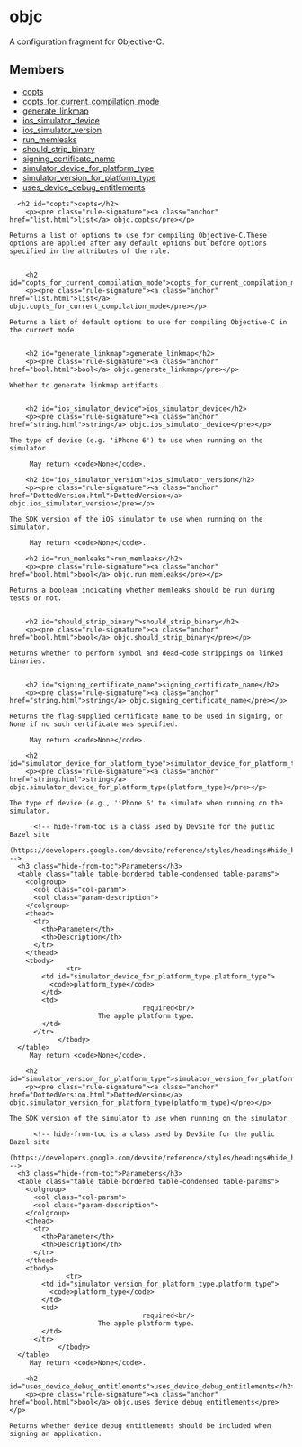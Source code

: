 <html devsite>
<head>
  <meta name="project_path" value="/_project.yaml">
  <meta name="book_path" value="/versions/6.5.0/_book.yaml">
</head>
<body>

<h1 class="page-title" id="modules.objc">objc</h1>

<!-- {% raw %} -->

A configuration fragment for Objective-C.

<h2>Members</h2>
<ul>
    <li>
    <a href="#copts">copts</a>
  </li>
      <li>
    <a href="#copts_for_current_compilation_mode">copts_for_current_compilation_mode</a>
  </li>
      <li>
    <a href="#generate_linkmap">generate_linkmap</a>
  </li>
      <li>
    <a href="#ios_simulator_device">ios_simulator_device</a>
  </li>
      <li>
    <a href="#ios_simulator_version">ios_simulator_version</a>
  </li>
      <li>
    <a href="#run_memleaks">run_memleaks</a>
  </li>
      <li>
    <a href="#should_strip_binary">should_strip_binary</a>
  </li>
      <li>
    <a href="#signing_certificate_name">signing_certificate_name</a>
  </li>
      <li>
    <a href="#simulator_device_for_platform_type">simulator_device_for_platform_type</a>
  </li>
      <li>
    <a href="#simulator_version_for_platform_type">simulator_version_for_platform_type</a>
  </li>
      <li>
    <a href="#uses_device_debug_entitlements">uses_device_debug_entitlements</a>
  </li>
  </ul>

      <h2 id="copts">copts</h2>
        <p><pre class="rule-signature"><a class="anchor" href="list.html">list</a> objc.copts</pre></p>

    Returns a list of options to use for compiling Objective-C.These options are applied after any default options but before options specified in the attributes of the rule.


        <h2 id="copts_for_current_compilation_mode">copts_for_current_compilation_mode</h2>
        <p><pre class="rule-signature"><a class="anchor" href="list.html">list</a> objc.copts_for_current_compilation_mode</pre></p>

    Returns a list of default options to use for compiling Objective-C in the current mode.


        <h2 id="generate_linkmap">generate_linkmap</h2>
        <p><pre class="rule-signature"><a class="anchor" href="bool.html">bool</a> objc.generate_linkmap</pre></p>

    Whether to generate linkmap artifacts.


        <h2 id="ios_simulator_device">ios_simulator_device</h2>
        <p><pre class="rule-signature"><a class="anchor" href="string.html">string</a> objc.ios_simulator_device</pre></p>

    The type of device (e.g. 'iPhone 6') to use when running on the simulator.

         May return <code>None</code>.

        <h2 id="ios_simulator_version">ios_simulator_version</h2>
        <p><pre class="rule-signature"><a class="anchor" href="DottedVersion.html">DottedVersion</a> objc.ios_simulator_version</pre></p>

    The SDK version of the iOS simulator to use when running on the simulator.

         May return <code>None</code>.

        <h2 id="run_memleaks">run_memleaks</h2>
        <p><pre class="rule-signature"><a class="anchor" href="bool.html">bool</a> objc.run_memleaks</pre></p>

    Returns a boolean indicating whether memleaks should be run during tests or not.


        <h2 id="should_strip_binary">should_strip_binary</h2>
        <p><pre class="rule-signature"><a class="anchor" href="bool.html">bool</a> objc.should_strip_binary</pre></p>

    Returns whether to perform symbol and dead-code strippings on linked binaries.


        <h2 id="signing_certificate_name">signing_certificate_name</h2>
        <p><pre class="rule-signature"><a class="anchor" href="string.html">string</a> objc.signing_certificate_name</pre></p>

    Returns the flag-supplied certificate name to be used in signing, or None if no such certificate was specified.

         May return <code>None</code>.

        <h2 id="simulator_device_for_platform_type">simulator_device_for_platform_type</h2>
        <p><pre class="rule-signature"><a class="anchor" href="string.html">string</a> objc.simulator_device_for_platform_type(platform_type)</pre></p>

    The type of device (e.g., 'iPhone 6' to simulate when running on the simulator.

          <!-- hide-from-toc is a class used by DevSite for the public Bazel site
      (https://developers.google.com/devsite/reference/styles/headings#hide_headings_from_the_toc) -->
      <h3 class="hide-from-toc">Parameters</h3>
      <table class="table table-bordered table-condensed table-params">
        <colgroup>
          <col class="col-param">
          <col class="param-description">
        </colgroup>
        <thead>
          <tr>
            <th>Parameter</th>
            <th>Description</th>
          </tr>
        </thead>
        <tbody>
                  <tr>
            <td id="simulator_device_for_platform_type.platform_type">
              <code>platform_type</code>
            </td>
            <td>
                                     required<br/>
                          The apple platform type.
            </td>
          </tr>
                </tbody>
      </table>
         May return <code>None</code>.

        <h2 id="simulator_version_for_platform_type">simulator_version_for_platform_type</h2>
        <p><pre class="rule-signature"><a class="anchor" href="DottedVersion.html">DottedVersion</a> objc.simulator_version_for_platform_type(platform_type)</pre></p>

    The SDK version of the simulator to use when running on the simulator.

          <!-- hide-from-toc is a class used by DevSite for the public Bazel site
      (https://developers.google.com/devsite/reference/styles/headings#hide_headings_from_the_toc) -->
      <h3 class="hide-from-toc">Parameters</h3>
      <table class="table table-bordered table-condensed table-params">
        <colgroup>
          <col class="col-param">
          <col class="param-description">
        </colgroup>
        <thead>
          <tr>
            <th>Parameter</th>
            <th>Description</th>
          </tr>
        </thead>
        <tbody>
                  <tr>
            <td id="simulator_version_for_platform_type.platform_type">
              <code>platform_type</code>
            </td>
            <td>
                                     required<br/>
                          The apple platform type.
            </td>
          </tr>
                </tbody>
      </table>
         May return <code>None</code>.

        <h2 id="uses_device_debug_entitlements">uses_device_debug_entitlements</h2>
        <p><pre class="rule-signature"><a class="anchor" href="bool.html">bool</a> objc.uses_device_debug_entitlements</pre></p>

    Returns whether device debug entitlements should be included when signing an application.



</body>
</html>

<!-- {% endraw %} -->
